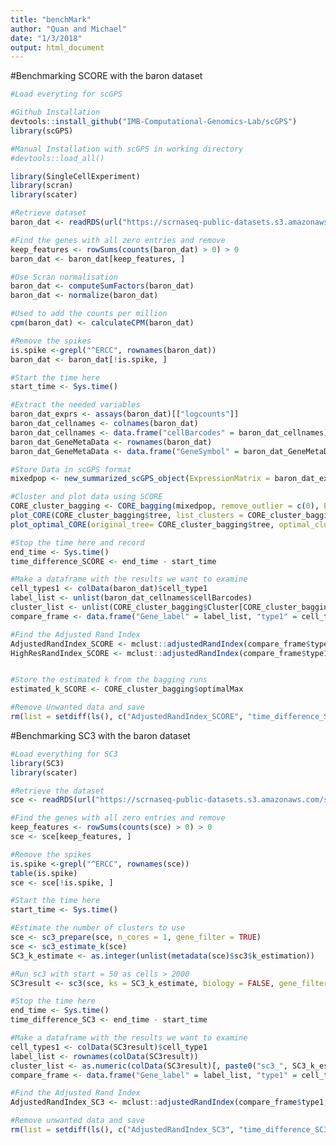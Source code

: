 ```yaml
---
title: "benchMark"
author: "Quan and Michael"
date: "1/3/2018"
output: html_document
---
```


#Benchmarking SCORE with the baron dataset
```r
#Load everyting for scGPS

#Github Installation
devtools::install_github("IMB-Computational-Genomics-Lab/scGPS")
library(scGPS)

#Manual Installation with scGPS in working directory
#devtools::load_all()

library(SingleCellExperiment)
library(scran)
library(scater)

#Retrieve dataset
baron_dat <- readRDS(url("https://scrnaseq-public-datasets.s3.amazonaws.com/scater-objects/baron-human.rds"))

#Find the genes with all zero entries and remove
keep_features <- rowSums(counts(baron_dat) > 0) > 0
baron_dat <- baron_dat[keep_features, ]

#Use Scran normalisation
baron_dat <- computeSumFactors(baron_dat)
baron_dat <- normalize(baron_dat)

#Used to add the counts per million
cpm(baron_dat) <- calculateCPM(baron_dat)

#Remove the spikes
is.spike <-grepl("^ERCC", rownames(baron_dat))
baron_dat <- baron_dat[!is.spike, ]

#Start the time here
start_time <- Sys.time()

#Extract the needed variables
baron_dat_exprs <- assays(baron_dat)[["logcounts"]]
baron_dat_cellnames <- colnames(baron_dat)
baron_dat_cellnames <- data.frame("cellBarcodes" = baron_dat_cellnames)
baron_dat_GeneMetaData <- rownames(baron_dat)
baron_dat_GeneMetaData <- data.frame("GeneSymbol" = baron_dat_GeneMetaData)

#Store Data in scGPS format
mixedpop <- new_summarized_scGPS_object(ExpressionMatrix = baron_dat_exprs, GeneMetadata = baron_dat_GeneMetaData, CellMetadata = baron_dat_cellnames)

#Cluster and plot data using SCORE
CORE_cluster_bagging <- CORE_bagging(mixedpop, remove_outlier = c(0), PCA=FALSE, bagging_run = 20, subsample_proportion = .8)
plot_CORE(CORE_cluster_bagging$tree, list_clusters = CORE_cluster_bagging$Cluster)
plot_optimal_CORE(original_tree= CORE_cluster_bagging$tree, optimal_cluster = unlist(CORE_cluster_bagging$Cluster[CORE_cluster_bagging$optimal_index]), shift = -100)

#Stop the time here and record
end_time <- Sys.time()
time_difference_SCORE <- end_time - start_time

#Make a dataframe with the results we want to examine
cell_types1 <- colData(baron_dat)$cell_type1
label_list <- unlist(baron_dat_cellnames$cellBarcodes)
cluster_list <- unlist(CORE_cluster_bagging$Cluster[CORE_cluster_bagging$optimal_index])
compare_frame <- data.frame("Gene_label" = label_list, "type1" = cell_types1,"cluster" = cluster_list)

#Find the Adjusted Rand Index
AdjustedRandIndex_SCORE <- mclust::adjustedRandIndex(compare_frame$type1, compare_frame$cluster)
HighResRandIndex_SCORE <- mclust::adjustedRandIndex(compare_frame$type1, unlist(CORE_cluster_bagging$Cluster[1]))


#Store the estimated k from the bagging runs
estimated_k_SCORE <- CORE_cluster_bagging$optimalMax

#Remove Unwanted data and save
rm(list = setdiff(ls(), c("AdjustedRandIndex_SCORE", "time_difference_SCORE", "estimated_k_SCORE", "HighResRandIndex_SCORE")))
```


#Benchmarking SC3 with the baron dataset
```r
#Load everything for SC3
library(SC3)
library(scater)

#Retrieve the dataset
sce <- readRDS(url("https://scrnaseq-public-datasets.s3.amazonaws.com/scater-objects/baron-human.rds"))

#Find the genes with all zero entries and remove
keep_features <- rowSums(counts(sce) > 0) > 0
sce <- sce[keep_features, ]

#Remove the spikes
is.spike <-grepl("^ERCC", rownames(sce))
table(is.spike)
sce <- sce[!is.spike, ]

#Start the time here
start_time <- Sys.time()

#Estimate the number of clusters to use
sce <- sc3_prepare(sce, n_cores = 1, gene_filter = TRUE)
sce <- sc3_estimate_k(sce)
SC3_k_estimate <- as.integer(unlist(metadata(sce)$sc3$k_estimation))

#Run sc3 with start = 50 as cells > 2000
SC3result <- sc3(sce, ks = SC3_k_estimate, biology = FALSE, gene_filter = TRUE, n_cores = 1, kmeans_nstart = 50)

#Stop the time here
end_time <- Sys.time()
time_difference_SC3 <- end_time - start_time

#Make a dataframe with the results we want to examine
cell_types1 <- colData(SC3result)$cell_type1
label_list <- rownames(colData(SC3result))
cluster_list <- as.numeric(colData(SC3result)[, paste0("sc3_", SC3_k_estimate, "_clusters")])
compare_frame <- data.frame("Gene_label" = label_list, "type1" = cell_types1, "cluster" = cluster_list)

#Find the Adjusted Rand Index
AdjustedRandIndex_SC3 <- mclust::adjustedRandIndex(compare_frame$type1, compare_frame$cluster)

#Remove unwanted data and save
rm(list = setdiff(ls(), c("AdjustedRandIndex_SC3", "time_difference_SC3", "SC3_k_estimate")))
```


